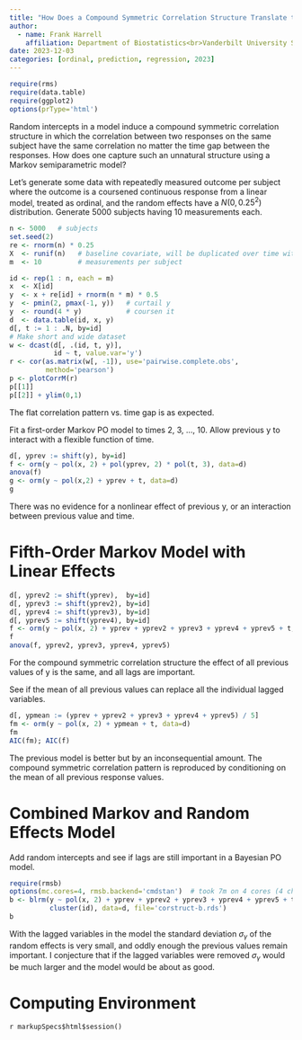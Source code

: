 ```yaml
---
title: "How Does a Compound Symmetric Correlation Structure Translate to a Markov Model?"
author:
  - name: Frank Harrell
    affiliation: Department of Biostatistics<br>Vanderbilt University School of Medicine
date: 2023-12-03
categories: [ordinal, prediction, regression, 2023]
---
```


```r
require(rms)
require(data.table)
require(ggplot2)
options(prType='html')
```

Random intercepts in a model induce a compound symmetric correlation structure in which the correlation between two responses on the same subject have the same correlation no matter the time gap between the responses.  How does one capture such an unnatural structure using a Markov semiparametric model?

Let's generate some data with repeatedly measured outcome per subject where the outcome is a coursened continuous response from a linear model, treated as ordinal,  and the random effects have a $N(0, 0.25^2)$ distribution.  Generate 5000 subjects having 10 measurements each.

```r
n <- 5000   # subjects
set.seed(2)
re <- rnorm(n) * 0.25
X  <- runif(n)   # baseline covariate, will be duplicated over time within subject
m  <- 10         # measurements per subject

id <- rep(1 : n, each = m)
x  <- X[id]
y  <- x + re[id] + rnorm(n * m) * 0.5
y  <- pmin(2, pmax(-1, y))   # curtail y
y  <- round(4 * y)           # coursen it
d  <- data.table(id, x, y)
d[, t := 1 : .N, by=id]
# Make short and wide dataset
w <- dcast(d[, .(id, t, y)],
           id ~ t, value.var='y')
r <- cor(as.matrix(w[, -1]), use='pairwise.complete.obs',
         method='pearson')
p <- plotCorrM(r)
p[[1]]
p[[2]] + ylim(0,1)
```

The flat correlation pattern vs. time gap is as expected.

Fit a first-order Markov PO model to times 2, 3, ..., 10.  Allow previous y to interact with a flexible function of time.

```r
d[, yprev := shift(y), by=id]
f <- orm(y ~ pol(x, 2) + pol(yprev, 2) * pol(t, 3), data=d)
anova(f)
g <- orm(y ~ pol(x,2) + yprev + t, data=d)
g
```

There was no evidence for a nonlinear effect of previous y, or an interaction between previous value and time.

# Fifth-Order Markov Model with Linear Effects

```r
d[, yprev2 := shift(yprev),  by=id]
d[, yprev3 := shift(yprev2), by=id]
d[, yprev4 := shift(yprev3), by=id]
d[, yprev5 := shift(yprev4), by=id]
f <- orm(y ~ pol(x, 2) + yprev + yprev2 + yprev3 + yprev4 + yprev5 + t, data=d)
f
anova(f, yprev2, yprev3, yprev4, yprev5)
```

For the compound symmetric correlation structure the effect of all previous values of y is the same, and all lags are important.

See if the mean of all previous values can replace all the individual lagged variables.

```r
d[, ypmean := (yprev + yprev2 + yprev3 + yprev4 + yprev5) / 5]
fm <- orm(y ~ pol(x, 2) + ypmean + t, data=d)
fm
AIC(fm); AIC(f)
```

The previous model is better but by an inconsequential amount.  The compound symmetric correlation pattern is reproduced by conditioning on the mean of all previous response values.

# Combined Markov and Random Effects Model

Add random intercepts and see if lags are still important in a Bayesian PO model.

```r
require(rmsb)
options(mc.cores=4, rmsb.backend='cmdstan')  # took 7m on 4 cores (4 chains)
b <- blrm(y ~ pol(x, 2) + yprev + yprev2 + yprev3 + yprev4 + yprev5 + t +
          cluster(id), data=d, file='corstruct-b.rds')
b
```

With the lagged variables in the model the standard deviation $\sigma_\gamma$ of the random effects is very small, and oddly enough the previous values remain important.  I conjecture that if the lagged variables were removed $\sigma_\gamma$ would be much larger and the model would be about as good.   

# Computing Environment

`r markupSpecs$html$session()`

